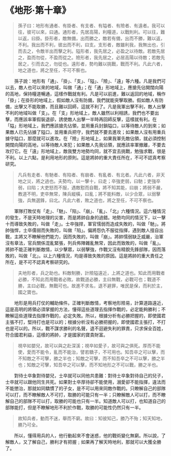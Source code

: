 # 《地形·第十章》

> 孫子曰：地形有通者、有掛者、有支者、有隘者、有險者、有遠者。我可以往，彼可以來，曰通。通形者，先居高陽，利糧道，以戰則利。可以往，難以返，曰掛。掛形者，敵無備，出而勝之，敵若有備，出而不勝，難以返，不利。我出而不利，彼出而不利，曰支。支形者，敵雖利我，我無出也，引而去之，令敵半出而擊之利。隘形者，我先居之，必盈之以待敵。若敵先居之，盈而勿從，不盈而從之。險形者，我先居之，必居高陽以待敵；若敵先居之，引而去之，勿從也。遠形者，勢均難以挑戰，戰而不利。凡此六者，地之道也，將之至任，不可不察也。

&emsp;&emsp;孫子說：地形有「通」、「掛」、「支」、「隘」、「險」、「遠」等六種。凡是我們可以去，敵人也可以來的地域，叫做「通」；在「通」形地域上，應搶先佔開闊向陽的高地，保持糧道暢通，這樣作戰就有利。凡是可以前進，難以返回的地域，稱作「掛」；在掛形的地域上，假如敵人沒有防備，我們就能突擊取勝。假如敵人有防備，出擊又不能取勝，而且難以回師，這就不利了。凡是我軍出擊不利，敵人出擊不利的地域叫做「支」。在「支」形地域上，敵人雖然以利相誘，我們也不要出擊，而應該率軍假裝退卻，誘使敵人出擊一半時再回師反擊，這樣就有利。在「隘」形地域上，我們應該搶先佔領，並用重兵封鎖隘口，以等待敵人的到來；如果敵人已先佔據了隘口，並用重兵把守，我們就不要去進攻；如果敵人沒有用重兵據守隘口，那麼就可以進攻。在「險」形地域上，如果我軍先敵佔領，就必須控制開闊向陽的高地，以等待敵人來犯；如果敵人先我佔領，就應該率軍撤離，不要去攻打它。在「遠」形地域上，敵我雙方地勢均同，就不宜去挑戰，勉強求戰，很是不利。以上六點，是利用地形的原則。這是將帥的重大責任所在，不可不認真考察研究。

> 凡兵有走者、有馳者、有陷者、有崩者、有亂者、有北者。凡此六者，非天地之災，將之過也。夫勢均，以一擊十，曰走；卒強吏弱，曰馳；吏強卒弱，曰陷；大吏怒而不服，遇敵懟而自戰，將不知其能，曰崩；將弱不嚴，教道不明，吏卒無常，陳兵縱橫，曰亂；將不能料敵，以少合眾，以弱擊強，兵無選鋒，曰北。凡此六者，敗之道也，將之至任，不可不察也。

&emsp;&emsp;軍隊打敗仗有「走」、「馳」、「陷」、「崩」、「亂」、「北」六種情況。這六種情況的發生，不是天時地理的災害，而是將帥自身的過錯。地勢均同的情況下，以一擊十而導致失敗的，叫做「走」。士卒強捍，軍官懦弱而造成失敗的，叫做「馳」。將帥強悍，士卒儒弱而失敗的，叫做「陷」。偏將怨仇不服從指揮，遇到敵人擅自出戰，主將又不瞭解他們能力，因而失敗的，叫做「崩」。將帥懦弱缺乏威嚴，治軍沒有章法，官兵關係混亂緊張，列兵佈陣雜亂無常，因此而致敗的，叫做「亂」。將帥不能正確判斷敵情，以少擊眾，以弱擊強，作戰又沒有精銳先鋒部隊，因而落敗的，叫做「北」。以上六種情況，均是導致失敗的原因。這是將帥的重大責任之所在，是不可不認真考察研究的。

> 夫地形者，兵之助也。料敵制勝，計險隘遠近，上將之道也。知此而用戰者必勝，不知此而用戰者必敗。故戰道必勝，主曰無戰，必戰可也；戰道不勝，主曰必戰，無戰可也。故進不求名，退不避罪，唯民是保，而利於主，國之寶也。

&emsp;&emsp;地形是用兵打仗的輔助條件。正確判斷敵情，考察地形險易，計算道路遠近，這是高明的將領必須掌握的方法，懂得這些道理去指揮作戰的，必定能夠勝利；不瞭解這些道理去指揮作戰的，必定失敗。所以，根據分析有必勝把握的，即使國君主張不打，堅持打也是可以的；根據分析沒有必勝把握的，即使國君主張打，不打也是可以的。所以，戰不謀求勝利的名聲，退不迴避失利的罪責，只求保全百姓，符合國君利益，這樣的將帥，才是國家的寶貴財富。

> 視卒如嬰兒，故可以與之赴深溪；視卒如愛子，故可與之俱死。厚而不能使，愛而不能令，亂而不能治，譬若驕子，不可用也。知吾卒之可以擊，而不知敵之不可擊，勝之半也；知敵之可擊，而不知吾卒之不可以擊，勝之半也；知敵之可擊，知吾卒之可以擊，而不知地形之不可以戰，勝之半也。

&emsp;&emsp;對待士卒象對待嬰兒，士卒就可以同他共患難：對待士卒象對待自己的兒子，士卒就可以跟他同生共死。如果對士卒厚待卻不能使用，溺愛卻不能指揮，違法而不能懲治，那就如同驕慣了的子女，是不可以用來同敵作戰的。只瞭解自己的部隊可以打，而不瞭解敵人不可打，取勝的可能只有一半；只瞭解敵人可以打，而不瞭解自己的部隊不可以打，取勝的可能也只有一半。知道敵人可以打，也知道自己的部隊能打，但是不瞭解地形不利於作戰，取勝的可能性仍然只有一半。

> 故知兵者，動而不迷，舉而不窮。故曰：知彼知己，勝乃不殆；知天知地，勝乃可全。

&emsp;&emsp;所以，懂得用兵的人，他行動起來不會迷惑，他的戰術變化無窮。所以說，了解敵人，又了解自己，勝利才有把握﹔如果再了解天時地利，那就可以大獲全勝了。
